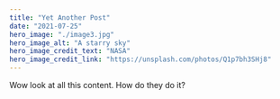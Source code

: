 ---
title: "Yet Another Post"
date: "2021-07-25"
hero_image: "./image3.jpg"
hero_image_alt: "A starry sky"
hero_image_credit_text: "NASA"
hero_image_credit_link: "https://unsplash.com/photos/Q1p7bh3SHj8"
---

Wow look at all this content. How do they do it?